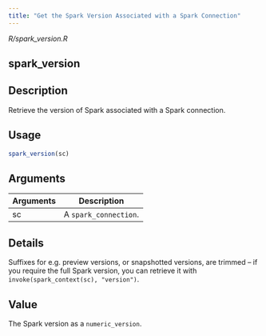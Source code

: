 ```yaml
---
title: "Get the Spark Version Associated with a Spark Connection"
---
```


*R/spark_version.R*

## spark_version

## Description
Retrieve the version of Spark associated with a Spark connection. 


## Usage
```r
spark_version(sc) 
```

## Arguments
|Arguments|Description|
|---|---|
| sc | A `spark_connection`. |

## Details
Suffixes for e.g. preview versions, or snapshotted versions, are trimmed -- if you require the full Spark version, you can retrieve it with `invoke(spark_context(sc), "version")`. 


## Value
The Spark version as a `numeric_version`. 




